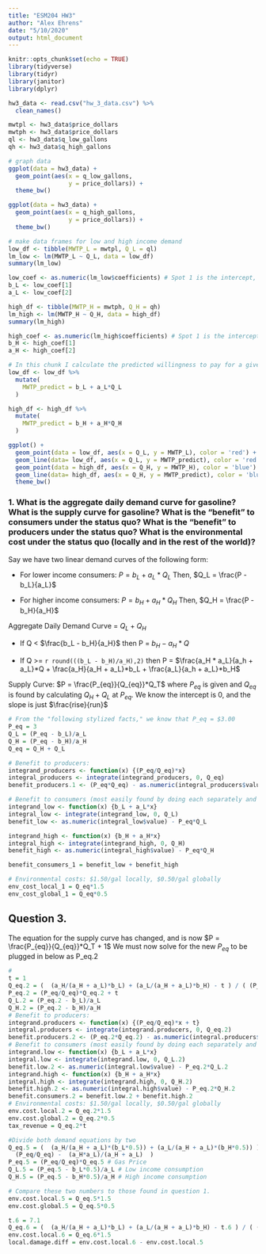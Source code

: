 ```yaml
---
title: "ESM204 HW3"
author: "Alex Ehrens"
date: "5/10/2020"
output: html_document
---
```


```r
knitr::opts_chunk$set(echo = TRUE)
library(tidyverse)
library(tidyr)
library(janitor)
library(dplyr)

hw3_data <- read.csv("hw_3_data.csv") %>% 
  clean_names()
```

```r
mwtpl <- hw3_data$price_dollars
mwtph <- hw3_data$price_dollars
ql <- hw3_data$q_low_gallons
qh <- hw3_data$q_high_gallons
```

```r
# graph data
ggplot(data = hw3_data) +
  geom_point(aes(x = q_low_gallons,
                 y = price_dollars)) +
  theme_bw()

ggplot(data = hw3_data) +
  geom_point(aes(x = q_high_gallons,
                 y = price_dollars)) +
  theme_bw()
```

```r
# make data frames for low and high income demand
low_df <- tibble(MWTP_L = mwtpl, Q_L = ql)
lm_low <- lm(MWTP_L ~ Q_L, data = low_df)
summary(lm_low)

low_coef <- as.numeric(lm_low$coefficients) # Spot 1 is the intercept, spot 2 is coef
b_L <- low_coef[1]
a_L <- low_coef[2] 

high_df <- tibble(MWTP_H = mwtph, Q_H = qh)
lm_high <- lm(MWTP_H ~ Q_H, data = high_df)
summary(lm_high)

high_coef <- as.numeric(lm_high$coefficients) # Spot 1 is the intercept, spot 2 is coef
b_H <- high_coef[1]
a_H <- high_coef[2]
```

```r
# In this chunk I calculate the predicted willingness to pay for a given quantity for each consumer set and then graph them
low_df <- low_df %>% 
  mutate(
    MWTP_predict = b_L + a_L*Q_L
  )

high_df <- high_df %>% 
  mutate(
    MWTP_predict = b_H + a_H*Q_H
  )

ggplot() +
  geom_point(data = low_df, aes(x = Q_L, y = MWTP_L), color = 'red') + 
  geom_line(data= low_df, aes(x = Q_L, y = MWTP_predict), color = 'red', lty = 2) + 
  geom_point(data = high_df, aes(x = Q_H, y = MWTP_H), color = 'blue') + 
  geom_line(data= high_df, aes(x = Q_H, y = MWTP_predict), color = 'blue', lty = 2) +
  theme_bw()
```

### 1. What is the aggregate daily demand curve for gasoline? What is the supply curve for gasoline? What is the “benefit” to consumers under the status quo? What is the “benefit” to producers under the status quo? What is the environmental cost under the status quo (locally and in the rest of the world)?

Say we have two linear demand curves of the following form:

- For lower income consumers:
$P = b_L + a_L*Q_L$
Then, $Q_L = \frac{P - b_L}{a_L}$

- For higher income consumers:
$P = b_H + a_H*Q_H$
Then, $Q_H = \frac{P - b_H}{a_H}$

Aggregate Daily Demand Curve = $Q_L + Q_H$

- If Q < $\frac{b_L - b_H}{a_H}$  then P =  $b_H - a_H*Q$

- If Q >= `r round(((b_L - b_H)/a_H),2)` then P = $\frac{a_H * a_L}{a_h + a_L}*Q + \frac{a_H}{a_H + a_L}*b_L + \frac{a_L}{a_h + a_L}*b_H$

Supply Curve:
$P = \frac{P_{eq}}{Q_{eq}}*Q_T$ where $P_{eq}$ is given and $Q_{eq}$ is found by calculating $Q_H + Q_L$ at $P_{eq}$. We know the intercept is 0, and the slope is just $\frac{rise}{run}$

```r
# From the "following stylized facts," we know that P_eq = $3.00
P_eq = 3
Q_L = (P_eq - b_L)/a_L
Q_H = (P_eq - b_H)/a_H
Q_eq = Q_H + Q_L

# Benefit to producers:
integrand_producers <- function(x) {(P_eq/Q_eq)*x}
integral_producers <- integrate(integrand_producers, 0, Q_eq)
benefit_producers.1 <- (P_eq*Q_eq) - as.numeric(integral_producers$value)

# Benefit to consumers (most easily found by doing each separately and then adding - THIS IS THE ANSWER TO QUESTION 2.):
integrand_low <- function(x) {b_L + a_L*x}
integral_low <- integrate(integrand_low, 0, Q_L)
benefit_low <- as.numeric(integral_low$value) - P_eq*Q_L

integrand_high <- function(x) {b_H + a_H*x}
integral_high <- integrate(integrand_high, 0, Q_H)
benefit_high <- as.numeric(integral_high$value) - P_eq*Q_H

benefit_consumers_1 = benefit_low + benefit_high

# Environmental costs: $1.50/gal locally, $0.50/gal globally
env_cost_local_1 = Q_eq*1.5
env_cost_global_1 = Q_eq*0.5
```


## Question 3.
The equation for the supply curve has changed, and is now $P = \frac{P_{eq}}{Q_{eq}}*Q_T + 1$ We must now solve for the new $P_{eq}$ to be plugged in below as P_eq.2
```r
#
t = 1
Q_eq.2 = (  (a_H/(a_H + a_L)*b_L) + (a_L/(a_H + a_L)*b_H) - t ) / ( (P_eq/Q_eq) -  (a_H*a_L)/(a_H + a_L)  )
P_eq.2 = (P_eq/Q_eq)*Q_eq.2 + t
Q_L.2 = (P_eq.2 - b_L)/a_L
Q_H.2 = (P_eq.2 - b_H)/a_H
# Benefit to producers:
integrand.producers <- function(x) {(P_eq/Q_eq)*x + t}
integral.producers <- integrate(integrand.producers, 0, Q_eq.2)
benefit.producers.2 <- (P_eq.2*Q_eq.2) - as.numeric(integral.producers$value)
# Benefit to consumers (most easily found by doing each separately and then adding - THIS IS THE ANSWER TO QUESTION 2.):
integrand.low <- function(x) {b_L + a_L*x}
integral.low <- integrate(integrand.low, 0, Q_L.2)
benefit.low.2 <- as.numeric(integral.low$value) - P_eq.2*Q_L.2
integrand.high <- function(x) {b_H + a_H*x}
integral.high <- integrate(integrand.high, 0, Q_H.2)
benefit.high.2 <- as.numeric(integral.high$value) - P_eq.2*Q_H.2
benefit.consumers.2 = benefit.low.2 + benefit.high.2
# Environmental costs: $1.50/gal locally, $0.50/gal globally
env.cost.local.2 = Q_eq.2*1.5
env.cost.global.2 = Q_eq.2*0.5
tax_revenue = Q_eq.2*t
```

```r
#Divide both demand equations by two
Q_eq.5 = (  (a_H/(a_H + a_L)*(b_L*0.5)) + (a_L/(a_H + a_L)*(b_H*0.5)) ) / ( 
  (P_eq/Q_eq) -  (a_H*a_L)/(a_H + a_L)  )
P_eq.5 = (P_eq/Q_eq)*Q_eq.5 # Gas Price
Q_L.5 = (P_eq.5 - b_L*0.5)/a_L # Low income consumption
Q_H.5 = (P_eq.5 - b_H*0.5)/a_H # High income consumption

# Compare these two numbers to those found in question 1.
env.cost.local.5 = Q_eq.5*1.5
env.cost.global.5 = Q_eq.5*0.5

```

```r
t.6 = 7.1
Q_eq.6 = (  (a_H/(a_H + a_L)*b_L) + (a_L/(a_H + a_L)*b_H) - t.6 ) / ( (P_eq/Q_eq) -  (a_H*a_L)/(a_H + a_L)  )
env.cost.local.6 = Q_eq.6*1.5
local.damage.diff = env.cost.local.6 - env.cost.local.5
```

